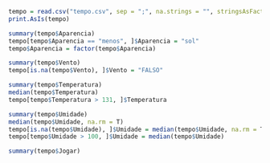 
```{r}
tempo = read.csv("tempo.csv", sep = ";", na.strings = "", stringsAsFactors = T)
print.AsIs(tempo)

```
```{r}
summary(tempo$Aparencia)
tempo[tempo$Aparencia == "menos", ]$Aparencia = "sol"
tempo$Aparencia = factor(tempo$Aparencia)
```

```{r}
summary(tempo$Vento)
tempo[is.na(tempo$Vento), ]$Vento = "FALSO"
```

```{r}
summary(tempo$Temperatura)
median(tempo$Temperatura)
tempo[tempo$Temperatura > 131, ]$Temperatura
```
```{r}
summary(tempo$Umidade)
median(tempo$Umidade, na.rm = T)
tempo[is.na(tempo$Umidade), ]$Umidade = median(tempo$Umidade, na.rm = T)
tempo[tempo$Umidade > 100, ]$Umidade = median(tempo$Umidade)
```
```{r}
summary(tempo$Jogar)
```

